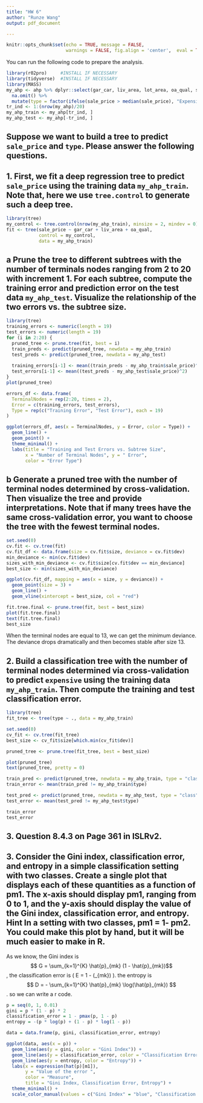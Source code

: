 ```yaml
---
title: "HW 6"
author: "Runze Wang"
output: pdf_document

---
```


```r
knitr::opts_chunk$set(echo = TRUE, message = FALSE,
                      warnings = FALSE, fig.align = 'center',  eval = TRUE)
```

You can run the following code to prepare the analysis.
```r
library(r02pro)     #INSTALL IF NECESSARY
library(tidyverse)  #INSTALL IF NECESSARY
library(MASS)
my_ahp <- ahp %>% dplyr::select(gar_car, liv_area, lot_area, oa_qual, sale_price) %>%
  na.omit() %>%
  mutate(type = factor(ifelse(sale_price > median(sale_price), "Expensive", "Cheap")))
tr_ind <- 1:(nrow(my_ahp)/20)
my_ahp_train <- my_ahp[tr_ind, ]
my_ahp_test <- my_ahp[-tr_ind, ]
```

## Suppose we want to build a tree to predict `sale_price` and `type`. Please answer the following questions. 

## 1. First, we fit a deep regression tree to predict `sale_price` using the training data `my_ahp_train`. Note that, here we use `tree.control` to generate such a deep tree. 
```r
library(tree)
my_control <- tree.control(nrow(my_ahp_train), minsize = 2, mindev = 0)
fit <- tree(sale_price ~ gar_car + liv_area + oa_qual, 
            control = my_control,
            data = my_ahp_train)
```

## a Prune the tree to different subtrees with the number of terminals nodes ranging from 2 to 20 with increment 1. For each subtree, compute the training error and prediction error on the test data `my_ahp_test`. Visualize the relationship of the two errors vs. the subtree size. 

```r
library(tree)
training_errors <- numeric(length = 19) 
test_errors <- numeric(length = 19)
for (i in 2:20) {
  pruned_tree <- prune.tree(fit, best = i)
  train_preds <- predict(pruned_tree, newdata = my_ahp_train)
  test_preds <- predict(pruned_tree, newdata = my_ahp_test)
  
  training_errors[i-1] <- mean((train_preds - my_ahp_train$sale_price)^2)
  test_errors[i-1] <- mean((test_preds - my_ahp_test$sale_price)^2)
}
plot(pruned_tree)

errors_df <- data.frame(
  TerminalNodes = rep(2:20, times = 2),
  Error = c(training_errors, test_errors),
  Type = rep(c("Training Error", "Test Error"), each = 19)
)

ggplot(errors_df, aes(x = TerminalNodes, y = Error, color = Type)) +
  geom_line() +
  geom_point() +
  theme_minimal() +
  labs(title = "Training and Test Errors vs. Subtree Size",
       x = "Number of Terminal Nodes", y = " Error",
       color = "Error Type")

```

## b Generate a pruned tree with the number of terminal nodes determined by cross-validation. Then visualize the tree and provide interpretations.  Note that if many trees have the same cross-validation error, you want to choose the tree with the fewest terminal nodes.

```r
set.seed(0)
cv.fit <- cv.tree(fit)
cv.fit_df <- data.frame(size = cv.fit$size, deviance = cv.fit$dev)
min_deviance <- min(cv.fit$dev)
sizes_with_min_deviance <- cv.fit$size[cv.fit$dev == min_deviance]
best_size <- min(sizes_with_min_deviance)

ggplot(cv.fit_df, mapping = aes(x = size, y = deviance)) + 
  geom_point(size = 3) + 
  geom_line() +
  geom_vline(xintercept = best_size, col = "red")

fit.tree.final <- prune.tree(fit, best = best_size) 
plot(fit.tree.final)
text(fit.tree.final)
best_size

```
When the terminal nodes are equal to 13, we can get the minimum deviance. The deviance drops dramatically and then becomes stable after size 13.  

\newpage

## 2. Build a classification tree with the number of terminal nodes determined via cross-validation to predict `expensive` using the training data `my_ahp_train`. Then compute the training and test classification error. 

```r
library(tree)
fit_tree <- tree(type ~ ., data = my_ahp_train)

set.seed(0)  
cv_fit <- cv.tree(fit_tree)  
best_size <- cv_fit$size[which.min(cv_fit$dev)]  

pruned_tree <- prune.tree(fit_tree, best = best_size)

plot(pruned_tree)
text(pruned_tree, pretty = 0)

train_pred <- predict(pruned_tree, newdata = my_ahp_train, type = "class")
train_error <- mean(train_pred != my_ahp_train$type)

test_pred <- predict(pruned_tree, newdata = my_ahp_test, type = "class")
test_error <- mean(test_pred != my_ahp_test$type)

train_error
test_error

```

\newpage

## 3. Question 8.4.3 on Page 361 in ISLRv2. 
## 3. Consider the Gini index, classification error, and entropy in a simple classification setting with two classes. Create a single plot that displays each of these quantities as a function of pm1. The x-axis should display pm1, ranging from 0 to 1, and the y-axis should display the value of the Gini index, classification error, and entropy. Hint In a setting with two classes, pm1 = 1- pm2. You could make this plot by hand, but it will be much easier to make in R.

As we know, the Gini index is $$ G = \sum_{k=1}^{K} \hat{p}_{mk} (1 - \hat{p}_{mk})$$, the classification error is \( E = 1 - \max(\hat{p}_{mk}) \). the entropy is $$ D = - \sum_{k=1}^{K} \hat{p}_{mk} \log(\hat{p}_{mk}) $$. so we can write a r code.  
```r
p = seq(0, 1, 0.01)
gini = p * (1 - p) * 2
classification_error = 1 - pmax(p, 1 - p)
entropy = -(p * log(p) + (1 - p) * log(1 - p))

data = data.frame(p, gini, classification_error, entropy)

ggplot(data, aes(x = p)) +
  geom_line(aes(y = gini, color = "Gini Index")) +
  geom_line(aes(y = classification_error, color = "Classification Error")) +
  geom_line(aes(y = entropy, color = "Entropy")) +
  labs(x = expression(hat(p)[m1]), 
       y = "Value of the error ", 
       color = "Measure",
       title = "Gini Index, Classification Error, Entropy") +
  theme_minimal() +
  scale_color_manual(values = c("Gini Index" = "blue", "Classification Error" = "red", "Entropy" = "green"))



```




